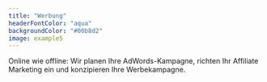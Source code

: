 ```yaml
---
title: "Werbung"
headerFontColor: "aqua"
backgroundColor: "#00b8d2"
image: example5
---
```


Online wie offline:
Wir planen Ihre AdWords-Kampagne,
richten Ihr Affiliate Marketing ein und
konzipieren Ihre Werbekampagne.
